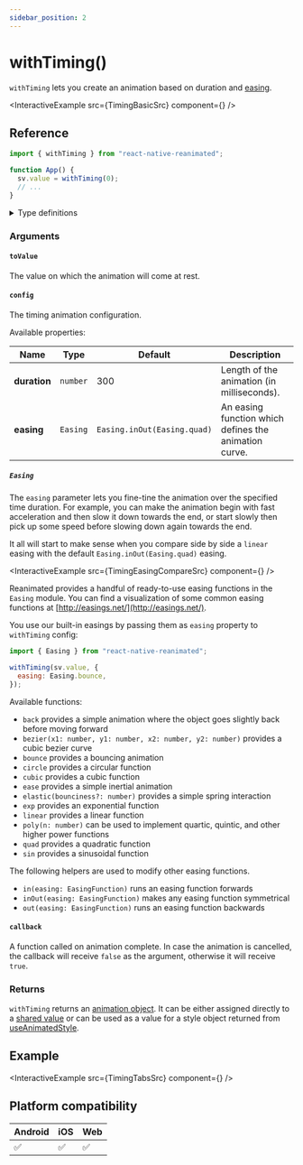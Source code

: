 ```yaml
---
sidebar_position: 2
---
```


# withTiming()

`withTiming` lets you create an animation based on duration and [easing](https://easings.net/).


<InteractiveExample src={TimingBasicSrc} component={<TimingBasic />} />

## Reference

```javascript
import { withTiming } from "react-native-reanimated";

function App() {
  sv.value = withTiming(0);
  // ...
}
```

<details>
<summary>Type definitions</summary>

```typescript
type AnimatableValue = number | string | number[];

interface WithTimingConfig {
  duration?: number;
  easing?: EasingFunction;
}

function withTiming<T extends AnimatableValue>(
  toValue: T,
  config?: WithTimingConfig,
  callback?: (finished?: boolean, current?: AnimatableValue) => void
): T;
```

</details>

### Arguments

#### `toValue`

The value on which the animation will come at rest.

#### `config` <Optional />

The timing animation configuration.


<ModifierPlayground usePlayground={useTimingPlayground} />

Available properties:

| Name                      | Type     | Default                     | Description                                           |
| ------------------------- | -------- | --------------------------- | ----------------------------------------------------- |
| **duration** <Optional /> | `number` | 300                         | Length of the animation (in milliseconds).            |
| **easing** <Optional />   | `Easing` | `Easing.inOut(Easing.quad)` | An easing function which defines the animation curve. |

##### `Easing`

The `easing` parameter lets you fine-tine the animation over the specified time duration. For example, you can make the animation begin with fast acceleration and then slow it down towards the end, or start slowly then pick up some speed before slowing down again towards the end.

It all will start to make sense when you compare side by side a `linear` easing with the default `Easing.inOut(Easing.quad)` easing.


<InteractiveExample
  src={TimingEasingCompareSrc}
  component={<TimingEasingCompare />}
/>

Reanimated provides a handful of ready-to-use easing functions in the `Easing` module. You can find a visualization of some common easing functions at [http://easings.net/](http://easings.net/).

You use our built-in easings by passing them as `easing` property to `withTiming` config:

```javascript
import { Easing } from "react-native-reanimated";

withTiming(sv.value, {
  easing: Easing.bounce,
});
```

Available functions:

- `back` provides a simple animation where the object goes slightly back before moving forward
- `bezier(x1: number, y1: number, x2: number, y2: number)` provides a cubic bezier curve
- `bounce` provides a bouncing animation
- `circle` provides a circular function
- `cubic` provides a cubic function
- `ease` provides a simple inertial animation
- `elastic(bounciness?: number)` provides a simple spring interaction
- `exp` provides an exponential function
- `linear` provides a linear function
- `poly(n: number)` can be used to implement quartic, quintic, and other higher power functions
- `quad` provides a quadratic function
- `sin` provides a sinusoidal function

The following helpers are used to modify other easing functions.

- `in(easing: EasingFunction)` runs an easing function forwards
- `inOut(easing: EasingFunction)` makes any easing function symmetrical
- `out(easing: EasingFunction)` runs an easing function backwards

#### `callback` <Optional />

A function called on animation complete. In case the animation is cancelled, the callback will receive `false` as the argument, otherwise it will receive `true`.

### Returns

`withTiming` returns an [animation object](/docs/fundamentals/glossary#animation-object). It can be either assigned directly to a [shared value](/docs/fundamentals/glossary#shared-value) or can be used as a value for a style object returned from [useAnimatedStyle](docs/core/useAnimatedStyle).

## Example


<InteractiveExample src={TimingTabsSrc} component={<TimingTabs />} />

## Platform compatibility

<div class="compatibility">

| Android | iOS | Web |
| ------- | --- | --- |
| ✅      | ✅  | ✅  |

</div>
